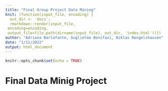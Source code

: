 ```yaml
---
title: "Final Group Project Data Mining"
knit: (function(input_file, encoding) {
  out_dir <- 'docs';
  rmarkdown::render(input_file,
 encoding=encoding,
 output_file=file.path(dirname(input_file), out_dir, 'index.html'))})
author: "Adriana Barlafante, Guglielmo Bonifazi, Niklas Rengelshausen"
date: "1/11/2022"
output: html_document
---
```


```r
knitr::opts_chunk$set(echo = TRUE)
```

# Final Data Minig Project